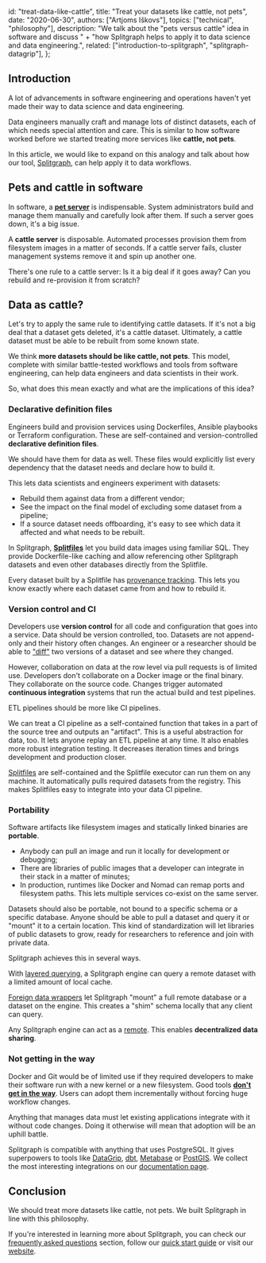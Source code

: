   id: "treat-data-like-cattle",
  title: "Treat your datasets like cattle, not pets",
  date: "2020-06-30",
  authors: ["Artjoms Iškovs"],
  topics: ["technical", "philosophy"],
  description:
    "We talk about the \"pets versus cattle\" idea in software and discuss " +
    "how Splitgraph helps to apply it to data science and data engineering.",
  related: ["introduction-to-splitgraph", "splitgraph-datagrip"],
};

## Introduction

A lot of advancements in software engineering and operations haven't yet made their way to data science and data engineering.

Data engineers manually craft and manage lots of distinct datasets, each of which needs special attention and care. This is similar to how software worked before we started treating more services like **cattle, not pets**.

In this article, we would like to expand on this analogy and talk about how our tool, [Splitgraph](https://www.splitgraph.com), can help apply it to data workflows.

## Pets and cattle in software

In software, a [**pet server**](http://cloudscaling.com/blog/cloud-computing/the-history-of-pets-vs-cattle/) is indispensable. System administrators build and manage them manually and carefully look after them. If such a server goes down, it's a big issue.

A **cattle server** is disposable. Automated processes provision them from filesystem images in a matter of seconds. If a cattle server fails, cluster management systems remove it and spin up another one.

There's one rule to a cattle server: Is it a big deal if it goes away? Can you rebuild and re-provision it from scratch?

## Data as cattle?

Let's try to apply the same rule to identifying cattle datasets. If it's not a big deal that a dataset gets deleted, it's a cattle dataset. Ultimately, a cattle dataset must be able to be rebuilt from some known state.

We think **more datasets should be like cattle, not pets**. This model, complete with similar battle-tested workflows and tools from software engineering, can help data engineers and data scientists in their work.

So, what does this mean exactly and what are the implications of this idea?

### Declarative definition files

Engineers build and provision services using Dockerfiles, Ansible playbooks or Terraform configuration. These are self-contained and version-controlled **declarative definition files**.

We should have them for data as well. These files would explicitly list every dependency that the dataset needs and declare how to build it.

This lets data scientists and engineers experiment with datasets:

  * Rebuild them against data from a different vendor;
  * See the impact on the final model of excluding some dataset from a pipeline;
  * If a source dataset needs offboarding, it's easy to see which data it affected and what needs to be rebuilt.

In Splitgraph, [**Splitfiles**](/docs/concepts/splitfiles) let you build data images using familiar SQL. They provide Dockerfile-like caching and allow referencing other Splitgraph datasets and even other databases directly from the Splitfile.

Every dataset built by a Splitfile has [provenance tracking](/docs/working-with-data/inspecting-provenance). This lets you know exactly where each dataset came from and how to rebuild it.

### Version control and CI

Developers use **version control** for all code and configuration that goes into a service. Data should be version controlled, too. Datasets are not append-only and their history often changes. An engineer or a researcher should be able to ["diff"](/docs/sgr/image-information/diff) two versions of a dataset and see where they changed.

However, collaboration on data at the row level via pull requests is of limited use. Developers don't collaborate on a Docker image or the final binary. They collaborate on the source code. Changes trigger automated **continuous integration** systems that run the actual build and test pipelines.

ETL pipelines should be more like CI pipelines.

We can treat a CI pipeline as a self-contained function that takes in a part of the source tree and outputs an "artifact". This is a useful abstraction for data, too. It lets anyone replay an ETL pipeline at any time. It also enables more robust integration testing. It decreases iteration times and brings development and production closer.

[Splitfiles](/docs/concepts/splitfiles) are self-contained and the Splitfile executor can run them on any machine. It automatically pulls required datasets from the registry. This makes Splitfiles easy to integrate into your data CI pipeline.

### Portability

Software artifacts like filesystem images and statically linked binaries are **portable**.

  * Anybody can pull an image and run it locally for development or debugging;
  * There are libraries of public images that a developer can integrate in their stack in a matter of minutes;
  * In production, runtimes like Docker and Nomad can remap ports and filesystem paths. This lets multiple services co-exist on the same server.

Datasets should also be portable, not bound to a specific schema or a specific database. Anyone should be able to pull a dataset and query it or "mount" it to a certain location. This kind of standardization will let libraries of public datasets to grow, ready for researchers to reference and join with private data.

Splitgraph achieves this in several ways.

With [layered querying](/docs/large-datasets/layered-querying), a Splitgraph engine can query a remote dataset with a limited amount of local cache.

[Foreign data wrappers](/docs/ingesting-data/foreign-data-wrappers/introduction) let Splitgraph "mount" a full remote database or a dataset on the engine. This creates a "shim" schema locally that any client can query.

Any Splitgraph engine can act as a [remote](/docs/architecture/splitgraph-remotes). This enables **decentralized data sharing**.

### Not getting in the way

Docker and Git would be of limited use if they required developers to make their software run with a new kernel or a new filesystem. Good tools [**don't get in the way**](/blog/datagrip). Users can adopt them incrementally without forcing huge workflow changes.

Anything that manages data must let existing applications integrate with it without code changes. Doing it otherwise will mean that adoption will be an uphill battle.

Splitgraph is compatible with anything that uses PostgreSQL. It gives superpowers to tools like [DataGrip](/docs/integrating-splitgraph/datagrip), [dbt](/docs/integrating-splitgraph/dbt), [Metabase](/docs/integrating-splitgraph/metabase) or [PostGIS](/docs/integrating-splitgraph/postgis). We collect the most interesting integrations on our [documentation page](/product/splitgraph/integrations).

## Conclusion

We should treat more datasets like cattle, not pets. We built Splitgraph in line with this philosophy.

If you're interested in learning more about Splitgraph, you can check our [frequently asked questions](/docs/getting-started/frequently-asked-questions) section, follow our [quick start guide](/docs/getting-started/five-minute-demo) or visit our [website](https://www.splitgraph.com).
